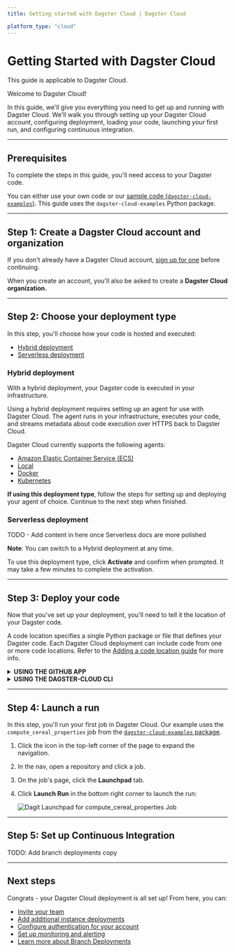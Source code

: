 ```yaml
---
title: Getting started with Dagster Cloud | Dagster Cloud

platform_type: "cloud"
---
```


# Getting Started with Dagster Cloud

<Note>
   This guide is applicable to Dagster Cloud.
</Note>

Welcome to Dagster Cloud!

In this guide, we'll give you everything you need to get up and running with Dagster Cloud. We'll walk you through setting up your Dagster Cloud account, configuring deployment, loading your code, launching your first run, and configuring continuous integration.

---

## Prerequisites

To complete the steps in this guide, you'll need access to your Dagster code.

You can either use your own code or our [sample code (`dagster-cloud-examples`)](https://github.com/dagster-io/dagster-cloud/tree/main/dagster-cloud-examples). This guide uses the `dagster-cloud-examples` Python package.

---

## Step 1: Create a Dagster Cloud account and organization

If you don't already have a Dagster Cloud account, [sign up for one](https://dagster.cloud/) before continuing.

When you create an account, you'll also be asked to create a **Dagster Cloud organization.**

<!-- TODO: Could use some more info in here about how orgs work beyond users/permissions/etc

Dagster Cloud _deployments_ allow your organization to operate multiple independent instances of Dagster, with separately managed permissions. When your Dagster Cloud organization is first created, it starts with a single deployment called `prod`. -->

---

## Step 2: Choose your deployment type

In this step, you'll choose how your code is hosted and executed:

- [Hybrid deployment](#hybrid-deployment)
- [Serverless deployment](#serverless-deployment)

### Hybrid deployment

With a hybrid deployment, your Dagster code is executed in your infrastructure.

Using a hybrid deployment requires setting up an agent for use with Dagster Cloud. The agent runs in your infrastructure, executes your code, and streams metadata about code execution over HTTPS back to Dagster Cloud.

Dagster Cloud currently supports the following agents:

- [Amazon Elastic Container Service (ECS)](/agents#amazon-ecs-agent)
- [Local](/agents#local-agent)
- [Docker](/agents#docker-agent)
- [Kubernetes](/agent#kubernetes-agent)

**If using this deployment type**, follow the steps for setting up and deploying your agent of choice. Continue to the next step when finished.

### Serverless deployment

TODO - Add content in here once Serverless docs are more polished

**Note**: You can switch to a Hybrid deployment at any time.

To use this deployment type, click **Activate** and confirm when prompted. It may take a few minutes to complete the activation.

---

## Step 3: Deploy your code

Now that you've set up your deployment, you'll need to tell it the location of your Dagster code. 

A code location specifies a single Python package or file that defines your Dagster code. Each Dagster Cloud deployment can include code from one or more code locations. Refer to the [Adding a code location guide]() for more info.

<details>
	<summary><strong>USING THE GITHUB APP</strong></summary>

1. Click **Connect to Github** and sign into your Github account.
2. After Dagster Cloud is connected, the following fields will display:
   - **Repository name** - Enter the name of the repository
   - **Repository visibility** - Select the visibility of the repository
3. When finished, click **Clone and Deploy**.

</details>

<details>
	<summary><strong>USING THE DAGSTER-CLOUD CLI</strong></summary>

To complete this step using the CLI, you can use your own Dagster code or the [`dagster-cloud-examples` code](https://github.com/dagster-io/dagster-cloud/tree/main/dagster-cloud-examples). Our examples use the `dagster-cloud-examples` package.

To install the `dagster-cloud` CLI and the `dagster-cloud-examples` package, run:

```shell
pip install dagster-cloud dagster-cloud-examples
````

Select your agent type below to add a new location:

<details>
	<summary><strong>LOCAL AGENTS</strong></summary>

1. Install the `dagster-cloud-examples` package in your Python environment:

	```shell
	pip install dagster-cloud-examples
	```

2. In Dagster Cloud, click **Workspace**.
3. Click the **Add sample code location** button:

	<Image
	alt="Dagit Workspace Screen"
	src="/images/adding_code_location.png"
	width={1118}
	height={451}
	/>

4. A pre-filled YAML editor with the following config will display:

	```yaml
	location_name: cloud-examples
	code_source:
	  package_name: dagster_cloud_examples
	```

	This config tells the agent to load jobs from the `dagster_cloud_examples` Python package.

5. Click **Add code location** to save the config. 

The agent will attempt to load the sample code. After the code is loaded, the new code location will show a **Loaded** status and a sample Dagster job will display in Dagster Cloud.

</details>

<details>
	<summary><strong>AMAZON ECS, KUBERNETES, OR DOCKER AGENTS</strong></summary>

1. In Dagster Cloud, click **Workspace**.
2. Click the **Add sample code location** button:

   <Image
   alt="Dagit Workspace Screen"
   src="/images/adding_code_location.png"
   width={1118}
   height={451}
   />

3. A pre-filled YAML editor with the following config will display:

	```yaml
	location_name: cloud-examples
	image: dagster/dagster-cloud-examples
	code_source:
	  package_name: dagster_cloud_examples
	```

	This config tells the agent to pull the `dagster/dagster-cloud-examples` Docker image and load jobs from the `dagster_cloud_examples` Python package in that image.

4. Click **Add code location** to save the config. 

The agent will attempt to pull the image and load the sample code. After the code is loaded, the new code location will show a **Loaded** status and a sample Dagster job will display in Dagster Cloud.

</details>
</details>

---

## Step 4: Launch a run

In this step, you'll run your first job in Dagster Cloud. Our example uses the `compute_cereal_properties` job from the [`dagster-cloud-examples` package](https://github.com/dagster-io/dagster-cloud/tree/main/dagster-cloud-examples).

1. Click the icon in the top-left corner of the page to expand the navigation.
2. In the nav, open a repository and click a job.
3. On the job's page, click the **Launchpad** tab.
4. Click **Launch Run** in the bottom right corner to launch the run:

   <Image
   alt="Dagit Launchpad for compute_cereal_properties Job"
   src="/images/dagster-cloud/getting-started/run_cereal_job.png"
   width={1451}
   height={702}
   />

---

## Step 5: Set up Continuous Integration

TODO: Add branch deployments copy

---

## Next steps

Congrats - your Dagster Cloud deployment is all set up! From here, you can:

- [Invite your team]()
- [Add additional instance deployments]()
- [Configure authentication for your account]()
- [Set up monitoring and alerting]()
- [Learn more about Branch Deployments]()